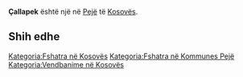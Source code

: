 {{Fshat në 
 | Emri                = Çallapek
 | EmriAlt                = 
 | NAME_SHORT_FORM=      
 | NAME_GENERIC=      
 | NAME_SORT_NAME_RO=      CALLAPEK
 | FULL_NAME_RO = Çallapek
 | FULL_NAME_ND_RO=Callapek
 | SORT_NAME_RG=CALLAPEK
 | FULL_NAME_RG=Çallapek
 | FULL_NAME_ND_RG=Callapek
 | SRP_NAME_SHORT_FORM=      
 | SRP_NAME_GENERIC=      
 | SRP_NAME_SORT_NAME_RO=      
 | SRP_FULL_NAME_RO = 
 | SRP_FULL_NAME_ND_RO=
 | SRP_SORT_NAME_RG=
 | SRP_FULL_NAME_RG=
 | SRP_FULL_NAME_ND_RG=
 | Emri (Rasa dhanore) = 
 | Figura              = 
 | Shteti              = Kosovo
 | Komuna              = Pejë
 | Kodi postar         = 
 | Sipërfaqja          = 

 | Popullsia           = 

 | Regj. i popullsisë  = 
 | Dend. e popullsisë  = 
 | Faqja zyrtare       = 
 <!--- Koordinatat ----> 
 | Gjerësia            = 42.576389
 | Gjatësia            = 20.440556
 | Lartësia            = 
}}
'''Çallapek''' është një [[]] në [[Pejë]] të [[Kosovës]].

<!-- == Gjeografia == -->
<!-- == Historia == -->
<!-- == Demografia == -->
== Shih edhe ==
{{Komuna Pejë}}
{{Kosovo-Administrata-Cung}}

[[Kategoria:Fshatra në Kosovës]]
[[Kategoria:Fshatra në Kommunes Pejë]]
[[Kategoria:Vendbanime në Kosovës]]